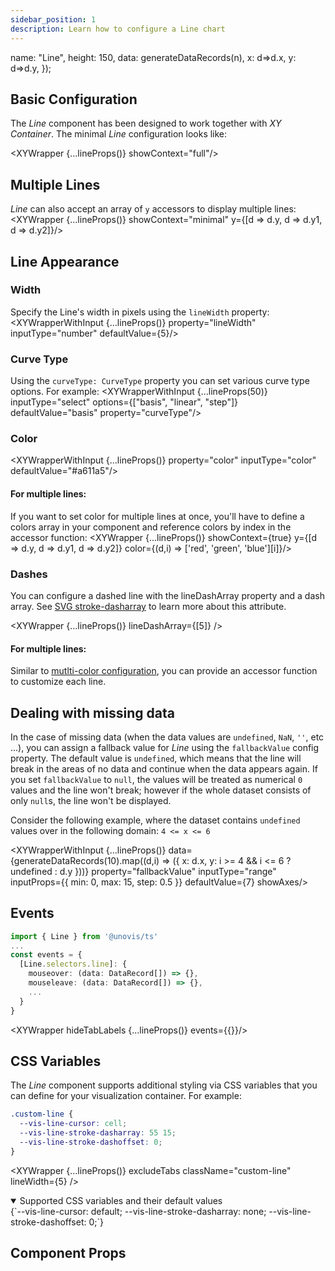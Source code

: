 ```yaml
---
sidebar_position: 1
description: Learn how to configure a Line chart
---
```


  name: "Line",
  height: 150,
  data: generateDataRecords(n),
  x: d=>d.x,
  y: d=>d.y,
});

## Basic Configuration
The _Line_ component has been designed to work together with _XY Container_. The minimal _Line_ configuration looks like:

<XYWrapper {...lineProps()} showContext="full"/>


## Multiple Lines
_Line_ can also accept an array of `y` accessors to display multiple lines:
<XYWrapper {...lineProps()} showContext="minimal" y={[d => d.y, d => d.y1, d => d.y2]}/>

## Line Appearance
### Width
Specify the Line's width in pixels using the `lineWidth` property:
<XYWrapperWithInput {...lineProps()} property="lineWidth" inputType="number" defaultValue={5}/>

### Curve Type
Using the `curveType: CurveType` property you can set various curve type options. For example:
<XYWrapperWithInput {...lineProps(50)} inputType="select" options={["basis", "linear", "step"]} defaultValue="basis" property="curveType"/>

### Color
<XYWrapperWithInput {...lineProps()} property="color" inputType="color" defaultValue="#a611a5"/>

#### For multiple lines:
If you want to set color for multiple lines at once, you'll have to define a colors array in your component and reference colors by index in the accessor function:
<XYWrapper {...lineProps()} showContext={true} y={[d => d.y, d => d.y1, d => d.y2]} color={(d,i) => ['red', 'green', 'blue'][i]}/>


### Dashes
You can configure a dashed line with the lineDashArray property and a dash array. See [SVG stroke-dasharray](https://developer.mozilla.org/en-US/docs/Web/SVG/Attribute/stroke-dasharray)
to learn more about this attribute.

<XYWrapper {...lineProps()} lineDashArray={[5]} />

#### For multiple lines:
Similar to [mutlti-color configuration](#for-multiple-lines), you can provide an accessor function to
customize each line.

## Dealing with missing data
In the case of missing data (when the data values are `undefined`, `NaN`, `''`, etc ...), you can assign a fallback value
for _Line_ using the `fallbackValue` config property. The default value is `undefined`, which means that the line will
break in the areas of no data and continue when the data appears again. If you set `fallbackValue` to `null`, the values
will be treated as numerical `0` values and the line won't break; however if the whole dataset consists of only `null`s,
the line won't be displayed.

Consider the following example, where the dataset contains `undefined` values over in the following domain:
`4 <= x <= 6`

<XYWrapperWithInput {...lineProps()}
  data={generateDataRecords(10).map((d,i) => ({ x: d.x, y: i >= 4 && i <= 6 ? undefined : d.y }))}
  property="fallbackValue"
  inputType="range"
  inputProps={{ min: 0, max: 15, step: 0.5 }}
  defaultValue={7}
  showAxes/>

## Events
```ts
import { Line } from '@unovis/ts'
...
const events = {
  [Line.selectors.line]: {
    mouseover: (data: DataRecord[]) => {},
    mouseleave: (data: DataRecord[]) => {},
    ...
  }
}
```
<XYWrapper hideTabLabels {...lineProps()} events={{}}/>

## CSS Variables
The _Line_ component supports additional styling via CSS variables that you can define for your visualization container. For example:

```css title="styles.css"
.custom-line {
  --vis-line-cursor: cell;
  --vis-line-stroke-dasharray: 55 15;
  --vis-line-stroke-dashoffset: 0;
}
```
<XYWrapper {...lineProps()} excludeTabs className="custom-line" lineWidth={5} />

<details open>
  <summary>Supported CSS variables and their default values</summary>
  <CodeBlock language="css">
{`--vis-line-cursor: default;
--vis-line-stroke-dasharray: none;
--vis-line-stroke-dashoffset: 0;`}
  </CodeBlock>
</details>


## Component Props
<PropsTable name="VisLine"></PropsTable>
